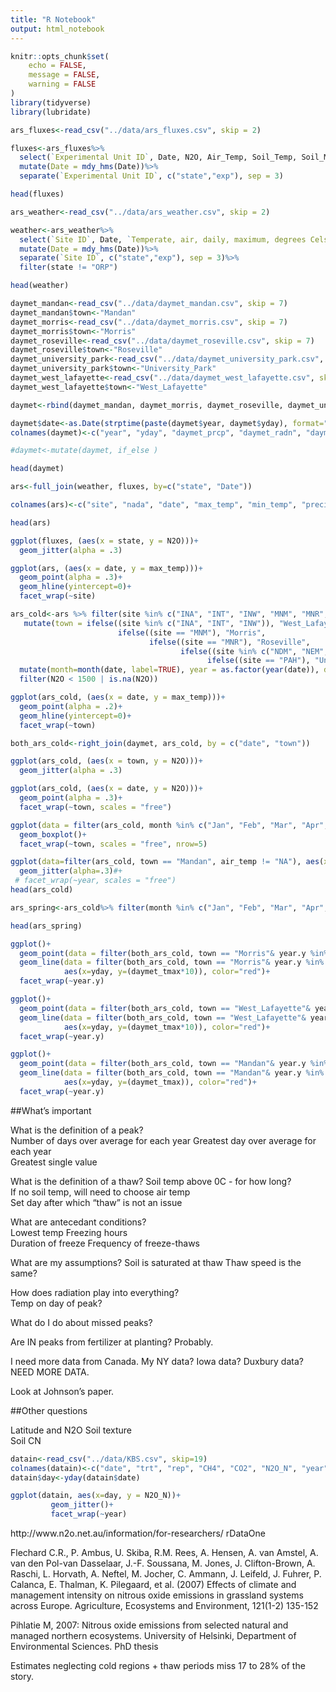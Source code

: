```yaml
---
title: "R Notebook"
output: html_notebook
---
```


```r
knitr::opts_chunk$set(
	echo = FALSE,
	message = FALSE,
	warning = FALSE
)
library(tidyverse)
library(lubridate)
```

```r
ars_fluxes<-read_csv("../data/ars_fluxes.csv", skip = 2)

fluxes<-ars_fluxes%>%
  select(`Experimental Unit ID`, Date, N2O, Air_Temp, Soil_Temp, Soil_Moisture)%>%
  mutate(Date = mdy_hms(Date))%>%
  separate(`Experimental Unit ID`, c("state","exp"), sep = 3)

head(fluxes)
```

```r
ars_weather<-read_csv("../data/ars_weather.csv", skip = 2)

weather<-ars_weather%>%
  select(`Site ID`, Date, `Temperate, air, daily, maximum, degrees Celsius`, `Temperate, air, daily, minimum, degrees Celsius`, Precip, `Total_Net_Radn`)%>%
  mutate(Date = mdy_hms(Date))%>%
  separate(`Site ID`, c("state","exp"), sep = 3)%>%
  filter(state != "ORP")

head(weather)
```
```r
daymet_mandan<-read_csv("../data/daymet_mandan.csv", skip = 7)
daymet_mandan$town<-"Mandan"
daymet_morris<-read_csv("../data/daymet_morris.csv", skip = 7)
daymet_morris$town<-"Morris"
daymet_roseville<-read_csv("../data/daymet_roseville.csv", skip = 7)
daymet_roseville$town<-"Roseville"
daymet_university_park<-read_csv("../data/daymet_university_park.csv", skip = 7)
daymet_university_park$town<-"University_Park"
daymet_west_lafayette<-read_csv("../data/daymet_west_lafayette.csv", skip = 7)
daymet_west_lafayette$town<-"West_Lafayette"

daymet<-rbind(daymet_mandan, daymet_morris, daymet_roseville, daymet_university_park, daymet_west_lafayette)

daymet$date<-as.Date(strptime(paste(daymet$year, daymet$yday), format="%Y%j"))
colnames(daymet)<-c("year", "yday", "daymet_prcp", "daymet_radn", "daymet_tmax", "daymet_tmin", "town", "date")

#daymet<-mutate(daymet, if_else )

head(daymet)
```


```r
ars<-full_join(weather, fluxes, by=c("state", "Date"))

colnames(ars)<-c("site", "nada", "date", "max_temp", "min_temp", "precip", "radn", "exp", "N2O", "air_temp", "soil_temp", "soil_moisture")

head(ars)
```
```r

ggplot(fluxes, (aes(x = state, y = N2O)))+
  geom_jitter(alpha = .3)
```

```r
ggplot(ars, (aes(x = date, y = max_temp)))+
  geom_point(alpha = .3)+
  geom_hline(yintercept=0)+
  facet_wrap(~site)
```
```r
ars_cold<-ars %>% filter(site %in% c("INA", "INT", "INW", "MNM", "MNR", "NDM", "NEM", "NVN", "PAH"))%>%
   mutate(town = ifelse((site %in% c("INA", "INT", "INW")), "West_Lafayette",
                        ifelse((site == "MNM"), "Morris",
                               ifelse((site == "MNR"), "Roseville",
                                      ifelse((site %in% c("NDM", "NEM", "NVN")), "Mandan",
                                            ifelse((site == "PAH"), "University_Park", "NA"                                                                                           ))))))%>%
  mutate(month=month(date, label=TRUE), year = as.factor(year(date)), date = as.Date(date))%>%
  filter(N2O < 1500 | is.na(N2O)) 

ggplot(ars_cold, (aes(x = date, y = max_temp)))+
  geom_point(alpha = .2)+
  geom_hline(yintercept=0)+
  facet_wrap(~town)
```  

```r
both_ars_cold<-right_join(daymet, ars_cold, by = c("date", "town"))
```

```r
ggplot(ars_cold, (aes(x = town, y = N2O)))+
  geom_jitter(alpha = .3)
```
```r
ggplot(ars_cold, (aes(x = date, y = N2O)))+
  geom_point(alpha = .3)+
  facet_wrap(~town, scales = "free")
``` 
```r
ggplot(data = filter(ars_cold, month %in% c("Jan", "Feb", "Mar", "Apr", "May")) , aes(x=month, y=N2O, color = year))+
  geom_boxplot()+
  facet_wrap(~town, scales = "free", nrow=5)
```

```r
ggplot(data=filter(ars_cold, town == "Mandan", air_temp != "NA"), aes(x=air_temp, y=N2O, color = year))+
  geom_jitter(alpha=.3)#+
 # facet_wrap(~year, scales = "free")
head(ars_cold)
```

```r
ars_spring<-ars_cold%>% filter(month %in% c("Jan", "Feb", "Mar", "Apr", "May"))

head(ars_spring)

```

```r
ggplot()+
  geom_point(data = filter(both_ars_cold, town == "Morris"& year.y %in% c(2004:2008)), aes(x=yday, y=N2O))+
  geom_line(data = filter(both_ars_cold, town == "Morris"& year.y %in% c(2004:2008)),
            aes(x=yday, y=(daymet_tmax*10)), color="red")+
  facet_wrap(~year.y)
```  
```r
ggplot()+
  geom_point(data = filter(both_ars_cold, town == "West_Lafayette"& year.y %in% c(2004:2012)), aes(x=yday, y=N2O))+
  geom_line(data = filter(both_ars_cold, town == "West_Lafayette"& year.y %in% c(2004:2012)),
            aes(x=yday, y=(daymet_tmax*10)), color="red")+
  facet_wrap(~year.y)
```    

```r
ggplot()+
  geom_point(data = filter(both_ars_cold, town == "Mandan"& year.y %in% c(2004:2012)), aes(x=yday, y=N2O))+
  geom_line(data = filter(both_ars_cold, town == "Mandan"& year.y %in% c(2004:2012)),
            aes(x=yday, y=(daymet_tmax)), color="red")+
  facet_wrap(~year.y)
```  
##What's important  

What is the definition of a peak?  
  Number of days over average for each year
  Greatest day over average for each year  
  Greatest single value  
  
What is the definition of a thaw?
  Soil temp above 0C - for how long?  
  If no soil temp, will need to choose air temp  
  Set day after which "thaw" is not an issue  

What are antecedant conditions?  
  Lowest temp 
  Freezing hours  
  Duration of freeze
  Frequency of freeze-thaws  
  
What are my assumptions?
  Soil is saturated at thaw 
  Thaw speed is the same? 
  
How does radiation play into everything?  
Temp on day of peak?  

What do I do about missed peaks?  

Are IN peaks from fertilizer at planting? Probably.

I need more data from Canada.
My NY data?
Iowa data?
Duxbury data?
NEED MORE DATA.

Look at Johnson's paper.

##Other questions  

Latitude and N2O
Soil texture  
Soil CN  

```r
datain<-read_csv("../data/KBS.csv", skip=19)
colnames(datain)<-c("date", "trt", "rep", "CH4", "CO2", "N2O_N", "year", "temp", "crop")
datain$day<-yday(datain$date)
```

```r
ggplot(datain, aes(x=day, y = N2O_N))+
         geom_jitter()+
         facet_wrap(~year)
```
  
  
http://www.n2o.net.au/information/for-researchers/ rDataOne  

Flechard C.R., P. Ambus, U. Skiba, R.M. Rees, A. Hensen, A. van Amstel, A. van den Pol-van Dasselaar, J.-F. Soussana, M. Jones, J. Clifton-Brown, A. Raschi, L. Horvath, A. Neftel, M. Jocher, C. Ammann, J. Leifeld, J. Fuhrer, P. Calanca, E. Thalman, K. Pilegaard, et al. (2007) Effects of climate and management intensity on nitrous oxide emissions in grassland systems across Europe. Agriculture, Ecosystems and Environment, 121(1-2) 135-152  

Pihlatie M, 2007: Nitrous oxide emissions from selected natural and managed northern ecosystems. University of Helsinki, Department of Environmental Sciences. PhD thesis  

Estimates neglecting cold regions + thaw periods miss 17 to 28% of the story. 
  
